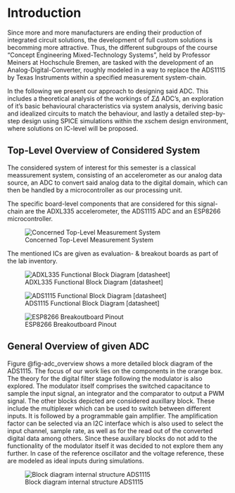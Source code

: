 # Introduction
Since more and more manufacturers are ending their production of integrated circuit solutions, the development of full custom solutions is becomming more attractive. Thus, the different subgroups of the course "Concept Engineering Mixed-Technology Systems", held by Professor Meiners at Hochschule Bremen, are tasked with the development of an Analog-Digital-Converter, roughly modeled in a way to replace the ADS1115 by Texas Instruments within a specified measurement system-chain. 

In the following we present our approach to designing said ADC. This includes a theoretical analysis of the workings of $\Sigma \Delta$ ADC's, an exploration of it's basic behavioural characteristics via system analysis, deriving basic and idealized circuits to match the behaviour, and lastly a detailed step-by-step design using SPICE simulations within the xschem design environment, where solutions on IC-level will be proposed. 


## Top-Level Overview of Considered System

The considered system of interest for this semester is a classical meassurement system, consisting of an accelerometer as our analog data source, an ADC to convert said analog data to the digital domain, which can then be handled by a microcontroller as our processing unit.

The specific board-level components that are considered for this signal-chain are the ADXL335 accelerometer, the ADS1115 ADC and an ESP8266 microcontroller.

![Concerned Top-Level Measurement System](figures/introduction/toplvl_sys_overview.png){#fig-toplvl_view}

The mentioned ICs are given as evaluation- & breakout boards as part of the lab inventory.

![ADXL335 Functional Block Diagram [datasheet]](figures/introduction/ADXL335.PNG){#fig-ADXL_block}

![ADS1115 Functional Block Diagram [datasheet]](figures/introduction/ADS1115.PNG){#fig-ADS_block}

![ESP8266 Breakoutboard Pinout](figures/introduction/ESP8266_breakout.PNG){#fig-ESP8266}


## General Overview of given ADC

Figure @fig-adc_overview shows a more detailed block diagram of the ADS1115. The focus of our work lies on the components in the orange box. The theory for the digital filter stage following the modulator is also explored. The modulator itself comprises the switched capacitance to sample the input signal, an integrator and the comparator to output a PWM signal. 
The other blocks depicted are considered auxillary block. These include the multiplexer which can be used to switch between different inputs. It is followed by a programmable gain amplifier. The amplification factor can be selected via an I2C interface which is also used to select the input channel, sample rate, as well as for the read out of the converted digital data among others. Since these auxillary blocks do not add to the functionality of the modulator itself it was decided to not explore them any further. In case of the reference oscillator and the voltage reference, these are modeled as ideal inputs during simulations.

![Block diagram internal structure ADS1115](figures/introduction/BlockDiagramm_ADS1115.svg){#fig-adc_overview}

